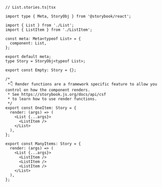 ```tsx
// List.stories.ts|tsx

import type { Meta, StoryObj } from '@storybook/react';

import { List } from './List';
import { ListItem } from './ListItem';

const meta: Meta<typeof List> = {
  component: List,
};

export default meta;
type Story = StoryObj<typeof List>;

export const Empty: Story = {};

/*
 *👇 Render functions are a framework specific feature to allow you control on how the component renders.
 * See https://storybook.js.org/docs/api/csf
 * to learn how to use render functions.
 */
export const OneItem: Story = {
  render: (args) => (
    <List {...args}>
      <ListItem />
    </List>
  ),
};

export const ManyItems: Story = {
  render: (args) => (
    <List {...args}>
      <ListItem />
      <ListItem />
      <ListItem />
    </List>
  ),
};
```
